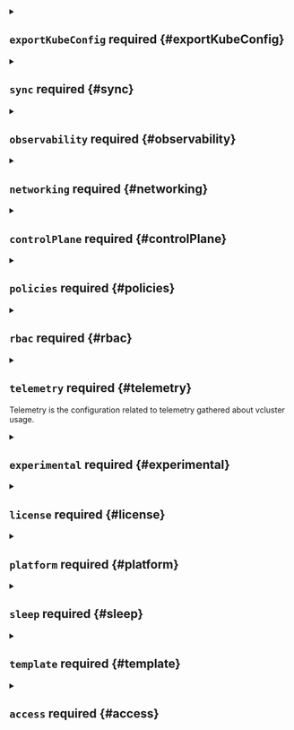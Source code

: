 


<details className="config-field" data-expandable="true">
<summary>

## `exportKubeConfig` <span className="config-field-required" data-required="false">required</span> <span className="config-field-type"></span> <span className="config-field-default"></span> <span className="config-field-enum"></span> {#exportKubeConfig}



</summary>

<PartialExportkubeconfigreference />


</details>



<details className="config-field" data-expandable="true">
<summary>

## `sync` <span className="config-field-required" data-required="false">required</span> <span className="config-field-type"></span> <span className="config-field-default"></span> <span className="config-field-enum"></span> {#sync}



</summary>

<PartialSyncreference />


</details>



<details className="config-field" data-expandable="true">
<summary>

## `observability` <span className="config-field-required" data-required="false">required</span> <span className="config-field-type"></span> <span className="config-field-default"></span> <span className="config-field-enum"></span> {#observability}



</summary>

<PartialObservabilityreference />


</details>



<details className="config-field" data-expandable="true">
<summary>

## `networking` <span className="config-field-required" data-required="false">required</span> <span className="config-field-type"></span> <span className="config-field-default"></span> <span className="config-field-enum"></span> {#networking}



</summary>

<PartialNetworkingreference />


</details>


<PartialPlugin />


<PartialPlugins />



<details className="config-field" data-expandable="true">
<summary>

## `controlPlane` <span className="config-field-required" data-required="false">required</span> <span className="config-field-type"></span> <span className="config-field-default"></span> <span className="config-field-enum"></span> {#controlPlane}



</summary>

<PartialControlplanereference />


</details>



<details className="config-field" data-expandable="true">
<summary>

## `policies` <span className="config-field-required" data-required="false">required</span> <span className="config-field-type"></span> <span className="config-field-default"></span> <span className="config-field-enum"></span> {#policies}



</summary>

<PartialPoliciesreference />


</details>



<details className="config-field" data-expandable="true">
<summary>

## `rbac` <span className="config-field-required" data-required="false">required</span> <span className="config-field-type"></span> <span className="config-field-default"></span> <span className="config-field-enum"></span> {#rbac}



</summary>

<PartialRbacreference />


</details>



<details className="config-field" data-expandable="true">
<summary>

## `telemetry` <span className="config-field-required" data-required="false">required</span> <span className="config-field-type"></span> <span className="config-field-default"></span> <span className="config-field-enum"></span> {#telemetry}

Telemetry is the configuration related to telemetry gathered about vcluster usage.

</summary>

<PartialTelemetryreference />


</details>



<details className="config-field" data-expandable="true">
<summary>

## `experimental` <span className="config-field-required" data-required="false">required</span> <span className="config-field-type"></span> <span className="config-field-default"></span> <span className="config-field-enum"></span> {#experimental}



</summary>

<PartialExperimentalreference />


</details>



<details className="config-field" data-expandable="true">
<summary>

## `license` <span className="config-field-required" data-required="false">required</span> <span className="config-field-type"></span> <span className="config-field-default"></span> <span className="config-field-enum"></span> {#license}



</summary>

<PartialLicensereference />


</details>



<details className="config-field" data-expandable="true">
<summary>

## `platform` <span className="config-field-required" data-required="false">required</span> <span className="config-field-type"></span> <span className="config-field-default"></span> <span className="config-field-enum"></span> {#platform}



</summary>

<PartialPlatformreference />


</details>



<details className="config-field" data-expandable="true">
<summary>

## `sleep` <span className="config-field-required" data-required="false">required</span> <span className="config-field-type"></span> <span className="config-field-default"></span> <span className="config-field-enum"></span> {#sleep}



</summary>

<PartialSleepreference />


</details>



<details className="config-field" data-expandable="true">
<summary>

## `template` <span className="config-field-required" data-required="false">required</span> <span className="config-field-type"></span> <span className="config-field-default"></span> <span className="config-field-enum"></span> {#template}



</summary>

<PartialTemplatereference />


</details>



<details className="config-field" data-expandable="true">
<summary>

## `access` <span className="config-field-required" data-required="false">required</span> <span className="config-field-type"></span> <span className="config-field-default"></span> <span className="config-field-enum"></span> {#access}



</summary>

<PartialAccessreference />


</details>
